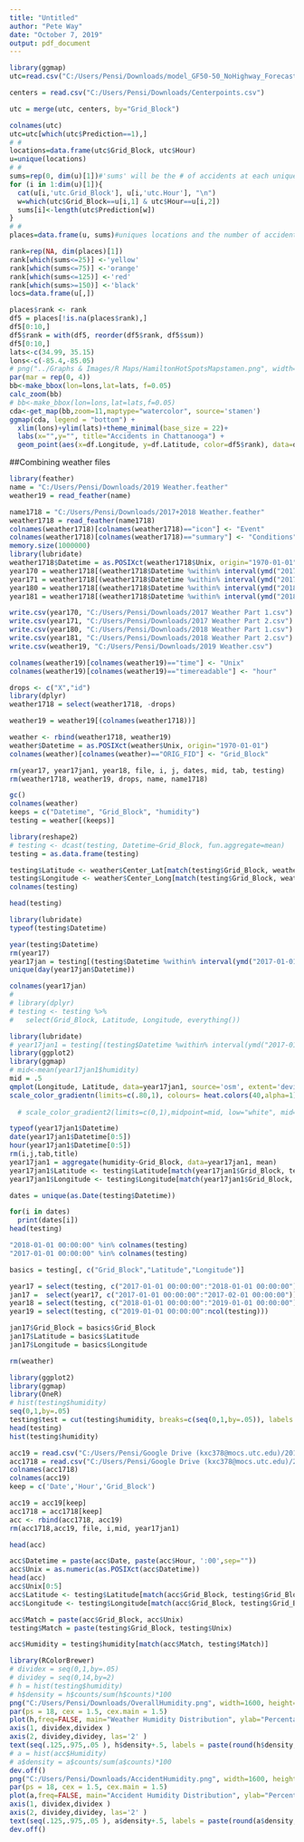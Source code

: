 ---
title: "Untitled"
author: "Pete Way"
date: "October 7, 2019"
output: pdf_document
---

```{r}
library(ggmap)
utc=read.csv("C:/Users/Pensi/Downloads/model_GF50-50_NoHighway_Forecast.csv", header=T)

centers = read.csv("C:/Users/Pensi/Downloads/Centerpoints.csv")

utc = merge(utc, centers, by="Grid_Block")

colnames(utc)
utc=utc[which(utc$Prediction==1),]
# #
locations=data.frame(utc$Grid_Block, utc$Hour)
u=unique(locations)
# #
sums=rep(0, dim(u)[1])#'sums' will be the # of accidents at each unique loc.
for (i in 1:dim(u)[1]){
  cat(u[i,'utc.Grid_Block'], u[i,'utc.Hour'], "\n")
  w=which(utc$Grid_Block==u[i,1] & utc$Hour==u[i,2])
  sums[i]<-length(utc$Prediction[w])
}
# #
places=data.frame(u, sums)#uniques locations and the number of accidents there

rank=rep(NA, dim(places)[1])
rank[which(sums<=25)] <-'yellow'
rank[which(sums<=75)] <-'orange'
rank[which(sums<=125)] <-'red'
rank[which(sums>=150)] <-'black'
locs=data.frame(u[,])

places$rank <- rank
df5 = places[!is.na(places$rank),]
df5[0:10,]
df5$rank = with(df5, reorder(df5$rank, df5$sum))
df5[0:10,]
lats<-c(34.99, 35.15)
lons<-c(-85.4,-85.05)
# png("../Graphs & Images/R Maps/HamiltonHotSpotsMapstamen.png", width=12,height=6,units='in', res=300)
par(mar = rep(0, 4))
bb<-make_bbox(lon=lons,lat=lats, f=0.05)
calc_zoom(bb)
# bb<-make_bbox(lon=lons,lat=lats,f=0.05)
cda<-get_map(bb,zoom=11,maptype="watercolor", source='stamen')
ggmap(cda, legend = "bottom") +
  xlim(lons)+ylim(lats)+theme_minimal(base_size = 22)+
  labs(x="",y="", title="Accidents in Chattanooga") +
  geom_point(aes(x=df.Longitude, y=df.Latitude, color=df5$rank), data=df5, alpha = .75)  + guides( guide = "none" ) + scale_color_manual(values = c("orange","red","black"),  labels = c("25 - 50","50 - 75"," > 75"), name = "Accidents")

```

##Combining weather files
```{r}
library(feather)
name = "C:/Users/Pensi/Downloads/2019 Weather.feather"
weather19 = read_feather(name)

name1718 = "C:/Users/Pensi/Downloads/2017+2018 Weather.feather"
weather1718 = read_feather(name1718)
colnames(weather1718)[colnames(weather1718)=="icon"] <- "Event"
colnames(weather1718)[colnames(weather1718)=="summary"] <- "Conditions"
memory.size(1000000)
library(lubridate)
weather1718$Datetime = as.POSIXct(weather1718$Unix, origin="1970-01-01")
year170 = weather1718[(weather1718$Datetime %within% interval(ymd("2017-01-01"), ymd("2017-06-01"))),]
year171 = weather1718[(weather1718$Datetime %within% interval(ymd("2017-06-01"), ymd("2018-01-01"))),]
year180 = weather1718[(weather1718$Datetime %within% interval(ymd("2018-01-01"), ymd("2018-06-01"))),]
year181 = weather1718[(weather1718$Datetime %within% interval(ymd("2018-06-01"), ymd("2019-01-01"))),]

write.csv(year170, "C:/Users/Pensi/Downloads/2017 Weather Part 1.csv")
write.csv(year171, "C:/Users/Pensi/Downloads/2017 Weather Part 2.csv")
write.csv(year180, "C:/Users/Pensi/Downloads/2018 Weather Part 1.csv")
write.csv(year181, "C:/Users/Pensi/Downloads/2018 Weather Part 2.csv")
write.csv(weather19, "C:/Users/Pensi/Downloads/2019 Weather.csv")

colnames(weather19)[colnames(weather19)=="time"] <- "Unix"
colnames(weather19)[colnames(weather19)=="timereadable"] <- "hour"

drops <- c("X","id")
library(dplyr)
weather1718 = select(weather1718, -drops)

weather19 = weather19[(colnames(weather1718))]

weather <- rbind(weather1718, weather19)
weather$Datetime = as.POSIXct(weather$Unix, origin="1970-01-01")
colnames(weather)[colnames(weather)=="ORIG_FID"] <- "Grid_Block"

rm(year17, year17jan1, year18, file, i, j, dates, mid, tab, testing)
rm(weather1718, weather19, drops, name, name1718)
```


```{r}


gc()
colnames(weather)
keeps = c("Datetime", "Grid_Block", "humidity")
testing = weather[(keeps)]

library(reshape2)
# testing <- dcast(testing, Datetime~Grid_Block, fun.aggregate=mean)
testing = as.data.frame(testing)

testing$Latitude <- weather$Center_Lat[match(testing$Grid_Block, weather$Grid_Block)]
testing$Longitude <- weather$Center_Long[match(testing$Grid_Block, weather$Grid_Block)]
colnames(testing)

head(testing)

library(lubridate)
typeof(testing$Datetime)

year(testing$Datetime)
rm(year17)
year17jan = testing[(testing$Datetime %within% interval(ymd("2017-01-01"), ymd("2017-02-01"))),]
unique(day(year17jan$Datetime))

colnames(year17jan)
# 
# library(dplyr)
# testing <- testing %>%
#   select(Grid_Block, Latitude, Longitude, everything())

```

```{r}
library(lubridate)
# year17jan1 = testing[(testing$Datetime %within% interval(ymd("2017-01-01"), ymd("2017-01-02"))),]
library(ggplot2)
library(ggmap)
# mid<-mean(year17jan1$humidity)
mid = .5
qmplot(Longitude, Latitude, data=year17jan1, source='osm', extent='device', legend='left',color = humidity)+
scale_color_gradientn(limits=c(.80,1), colours= heat.colors(40,alpha=1),breaks=seq(.80,1,by=.05) ) 
  
  # scale_color_gradient2(limits=c(0,1),midpoint=mid, low="white", mid="grey", high="black",breaks=seq(0,1,by=.5) )
```
```{r}
typeof(year17jan1$Datetime)
date(year17jan1$Datetime[0:5])
hour(year17jan1$Datetime[0:5])
rm(i,j,tab,title)
year17jan1 = aggregate(humidity~Grid_Block, data=year17jan1, mean)
year17jan1$Latitude <- testing$Latitude[match(year17jan1$Grid_Block, testing$Grid_Block)]
year17jan1$Longitude <- testing$Longitude[match(year17jan1$Grid_Block, testing$Grid_Block)]
```

```{r}
dates = unique(as.Date(testing$Datetime))

for(i in dates)
  print(dates[i])     
head(testing)
```



```{r}
"2018-01-01 00:00:00" %in% colnames(testing)
"2017-01-01 00:00:00" %in% colnames(testing)

basics = testing[, c("Grid_Block","Latitude","Longitude")]

year17 = select(testing, c("2017-01-01 00:00:00":"2018-01-01 00:00:00"))
jan17 =  select(year17, c("2017-01-01 00:00:00":"2017-02-01 00:00:00"))
year18 = select(testing, c("2018-01-01 00:00:00":"2019-01-01 00:00:00"))
year19 = select(testing, c("2019-01-01 00:00:00":ncol(testing)))

jan17$Grid_Block = basics$Grid_Block
jan17$Latitude = basics$Latitude
jan17$Longitude = basics$Longitude

rm(weather)

```


```{r}
library(ggplot2)
library(ggmap)
library(OneR)
# hist(testing$humidity)
seq(0,1,by=.05)
testing$test = cut(testing$humidity, breaks=c(seq(0,1,by=.05)), labels = c('<.05','.05-.1','.1-.15','.15-.20','.20-.25','.25-.30','.30-.35','.35-.40','.40-.45','.45-.50','.50-.55','.55-.60','.60-.65','.65-.70','.70-.75','.75-.80','.80-.85','.85-.90','.90-.95','>.95' ))
head(testing)
hist(testing$humidity)
```

```{r}
acc19 = read.csv("C:/Users/Pensi/Google Drive (kxc378@mocs.utc.edu)/2019 Accidents.csv")
acc1718 = read.csv("C:/Users/Pensi/Google Drive (kxc378@mocs.utc.edu)/2017+2018 Accidents.csv")
colnames(acc1718)
colnames(acc19)
keep = c('Date','Hour','Grid_Block')

acc19 = acc19[keep]
acc1718 = acc1718[keep]
acc <- rbind(acc1718, acc19)
rm(acc1718,acc19, file, i,mid, year17jan1)

head(acc)

acc$Datetime = paste(acc$Date, paste(acc$Hour, ':00',sep=""))
acc$Unix = as.numeric(as.POSIXct(acc$Datetime))
head(acc)
acc$Unix[0:5]
acc$Latitude <- testing$Latitude[match(acc$Grid_Block, testing$Grid_Block)]
acc$Longitude <- testing$Longitude[match(acc$Grid_Block, testing$Grid_Block)]

acc$Match = paste(acc$Grid_Block, acc$Unix)
testing$Match = paste(testing$Grid_Block, testing$Unix)

acc$Humidity = testing$humidity[match(acc$Match, testing$Match)]
```


```{r}
library(RColorBrewer)
# dividex = seq(0,1,by=.05)
# dividey = seq(0,14,by=2)
# h = hist(testing$humidity)
# h$density = h$counts/sum(h$counts)*100
png("C:/Users/Pensi/Downloads/OverallHumidity.png", width=1600, height=900)
par(ps = 18, cex = 1.5, cex.main = 1.5)
plot(h,freq=FALSE, main="Weather Humidity Distribution", ylab="Percentage", xlab="Recorded Humidity", col = brewer.pal(9,'Blues'), ylim=c(0,14), xaxt="none", yaxt='none')
axis(1, dividex,dividex )
axis(2, dividey,dividey, las='2' )
text(seq(.125,.975,.05 ), h$density+.5, labels = paste(round(h$density, 1),'%', sep=""), offset = 0.5)
# a = hist(acc$Humidity)
# a$density = a$counts/sum(a$counts)*100
dev.off()
png("C:/Users/Pensi/Downloads/AccidentHumidity.png", width=1600, height=900)
par(ps = 18, cex = 1.5, cex.main = 1.5)
plot(a,freq=FALSE, main="Accident Humidity Distribution", ylab="Percentage", xlab="Accident Humidity", col = brewer.pal(9,'YlOrRd'), ylim=c(0,14), xaxt="none", yaxt='none')
axis(1, dividex,dividex )
axis(2, dividey,dividey, las='2' )
text(seq(.125,.975,.05 ), a$density+.5, labels = paste(round(a$density, 1),'%', sep=""), offset = 0.5)
dev.off()
```


```{r}

```


